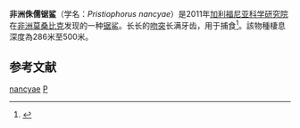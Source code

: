 {{Speciesbox
| taxon = Pristiophorus nancyae
| range_map = Dwarf Sawshark Range.png
| range_map_caption =分布图
| binomial = ''Pristiophorus nancyae''
| binomial_authority = [[Ebert|Ebert]] & [[Cailliet|Cailliet]], 2011<ref>Ebert, D.A. & Cailliet, G.M. (2011): Pristiophorus nancyae, a New Species of Sawshark (Chondrichthyes: Pristiophoridae) from Southern Africa.  Bulletin of Marine Science, 87 (3): 501-512.</ref>
}}
'''非洲侏儒锯鲨'''（学名：''Pristiophorus nancyae''）是2011年[[加利福尼亚科学研究院|加利福尼亚科学研究院]]在[[非洲|非洲]][[莫桑比克|莫桑比克]]发现的一种[[锯鲨|锯鲨]]。长长的[[吻突|吻突]]长满牙齿，用于捕食<ref>{{cite news|title=非洲发现新种鲨鱼：嘴似长剑刺穿鱼群|url=http://news.sciencenet.cn/htmlnews/2011/12/257833.shtm|accessdate=2012-01-04|newspaper=科学网|date=2011-12-31}}</ref>。該物種棲息深度為286米至500米。

==参考文献==
{{reflist}}

{{fish-stub}}
{{taxonbar}}
[[Category:锯鲨属|nancyae]]
[[Category:2011年描述的鱼类|P]]